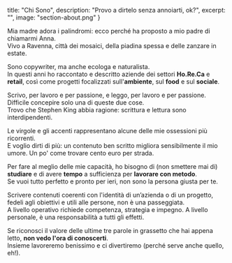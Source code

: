   title: "Chi Sono",
  description: "Provo a dirtelo senza annoiarti, ok?",
  excerpt: "",
  image: "section-about.png"
}

Mia madre adora i palindromi: ecco perché ha proposto a mio padre di chiamarmi Anna.<br/>
Vivo a Ravenna, città dei mosaici, della piadina spessa e delle zanzare in estate.

Sono copywriter, ma anche ecologa e naturalista.<br/>
In questi anni ho raccontato e descritto aziende dei settori **Ho.Re.Ca** e **retail**, così come progetti focalizzati sull'**ambiente**, sul **food** e sul **sociale**.

Scrivo, per lavoro e per passione, e leggo, per lavoro e per passione. Difficile concepire solo una di queste due cose.<br/>
Trovo che Stephen King abbia ragione: scrittura e lettura sono interdipendenti.

Le virgole e gli accenti rappresentano alcune delle mie ossessioni più ricorrenti.<br/>
E voglio dirti di più: un contenuto ben scritto migliora sensibilmente il mio umore. Un po' come trovare cento euro per strada.

Per fare al meglio delle mie capacità, ho bisogno di (non smettere mai di) **studiare** e di avere **tempo** a sufficienza per **lavorare con metodo**.<br/>
Se vuoi tutto perfetto e pronto per ieri, non sono la persona giusta per te.<br/>

Scrivere contenuti coerenti con l'identità di un’azienda o di un progetto, fedeli agli obiettivi e utili alle persone, non è una passeggiata.<br/>
A livello operativo richiede competenza, strategia e impegno. A livello personale, è una responsabilità a tutti gli effetti.

Se riconosci il valore delle ultime tre parole in grassetto che hai appena letto, **non vedo l'ora di conoscerti**.<br/>
Insieme lavoreremo benissimo e ci divertiremo (perché serve anche quello, eh!).
